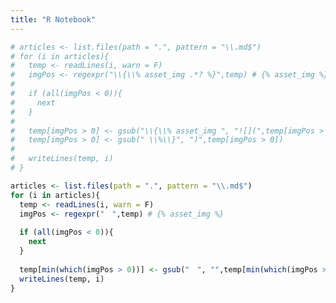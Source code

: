 ```yaml
---
title: "R Notebook"
---
```


```r
# articles <- list.files(path = ".", pattern = "\\.md$")
# for (i in articles){
#   temp <- readLines(i, warn = F)
#   imgPos <- regexpr("\\{\\% asset_img .*? %}",temp) # {% asset_img %}
#   
#   if (all(imgPos < 0)){
#     next
#   }
#   
#   temp[imgPos > 0] <- gsub("\\{\\% asset_img ", "![](",temp[imgPos > 0])
#   temp[imgPos > 0] <- gsub(" \\%\\}", ")",temp[imgPos > 0])
#   
#   writeLines(temp, i)
# }
```

```r
articles <- list.files(path = ".", pattern = "\\.md$")
for (i in articles){
  temp <- readLines(i, warn = F)
  imgPos <- regexpr("　",temp) # {% asset_img %}
  
  if (all(imgPos < 0)){
    next
  }
  
  temp[min(which(imgPos > 0))] <- gsub("　", "",temp[min(which(imgPos > 0))])
  writeLines(temp, i)
}
```

